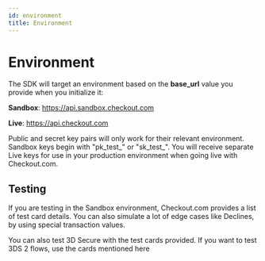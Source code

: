 ```yaml
---
id: environment
title: Environment
---
```



# Environment

The SDK will target an environment based on the **base_url** value you provide when you initialize it:

**Sandbox**: https://api.sandbox.checkout.com

**Live**: https://api.checkout.com


<Information type="warning">
    Public and secret key pairs will only work for their relevant environment. Sandbox keys begin with "pk&#95;test&#95;" or "sk&#95;test&#95;". You will receive separate Live keys for use in your production environment when going live with Checkout.com.
</Information>

## Testing

If you are testing in the Sandbox environment, Checkout.com provides a list of <Link to="https://docs.checkout.com/testing/test-card-numbers">test card details</Link>. You can also simulate a lot of edge cases like Declines, by using <Link to="https://docs.checkout.com/testing/response-code-testing">special transaction values</Link>.

<Information type="information">
    You can also test 3D Secure with the test cards provided. If you want to test 3DS 2 flows, use the cards mentioned <Link to="https://docs.checkout.com/testing/3d-secure-testing">here</Link>
</Information>
    

